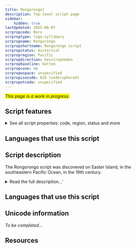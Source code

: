 ```yaml
---
title: Rongorongo]
description: Top-level script page
sidebar:
    hidden: true
lastUpdated: 2025-08-07
scrpropcode: Roro
scrproptype: logo-syllabary
scrpropname: Rongorongo
scrpropshortname: Rongorongo script
scrpropstatus: Historical
scrpropregion: Pacific
scrpropdirection: boustrophedon
scrpropbaseline: bottom
scrpropcase: no
scrpropwspace: unspecified
scrpropisocode: 620 (undeciphered)
scrpropotcode: unspecified
---
```


<span style='background-color:yellow'>_This page is a work in progress._</span>


## Script features

<details>
<summary> See all script properties: code, region, status and more</summary>
<ScriptInfo />
</details>

## Languages that use this script

<WsList script='Roro' wsMax='5' />

## Script description

The Rongorongo script was discovered on Easter Island, in the southeastern Pacific Ocean, in the 19th century.

<details><summary>Read the full description...'</summary>_Not yet available._</details>

## Languages that use this script

<WsList script='Roro' wsMax='5' />

## Unicode information

_To be completed..._

## Resources

<ScriptResources detailSummary='seemore' />

